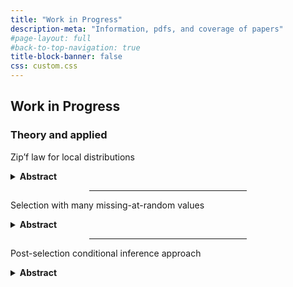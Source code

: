 ```yaml
---
title: "Work in Progress"
description-meta: "Information, pdfs, and coverage of papers"
#page-layout: full
#back-to-top-navigation: true
title-block-banner: false
css: custom.css
---
```


## Work in Progress

### Theory and applied

Zip'f law for local distributions

<details>
<summary><strong>Abstract</strong></summary>
The paper is 
</details>

<center><hr style="width:50%"></center>

Selection with many missing-at-random values

<details>
<summary><strong>Abstract</strong></summary>
The paper is 
</details>

<center><hr style="width:50%"></center>

Post-selection conditional inference approach

<details>
<summary><strong>Abstract</strong></summary>
The paper is 
</details>


